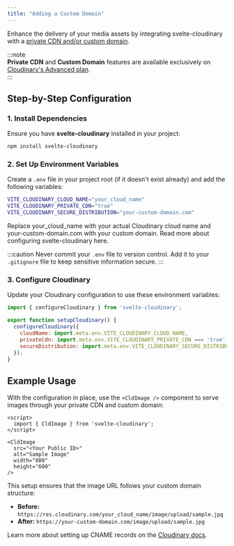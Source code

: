 ```yaml
---
title: "Adding a Custom Domain"
---
```


Enhance the delivery of your media assets by integrating svelte-cloudinary with a [private CDN and/or custom domain](https://cloudinary.com/documentation/advanced_url_delivery_options#private_cdns_and_custom_delivery_hostnames_cnames).  

:::note  
**Private CDN** and **Custom Domain** features are available exclusively on [Cloudinary's Advanced plan](https://cloudinary.com/pricing).  
:::  


## Step-by-Step Configuration

### 1. Install Dependencies

Ensure you have **svelte-cloudinary** installed in your project:

```bash
npm install svelte-cloudinary
```

### 2. Set Up Environment Variables

Create a `.env` file in your project root (if it doesn't exist already) and add the following variables:

```bash
VITE_CLOUDINARY_CLOUD_NAME="your_cloud_name"  
VITE_CLOUDINARY_PRIVATE_CDN="true"  
VITE_CLOUDINARY_SECURE_DISTRIBUTION="your-custom-domain.com"  
```
Replace your_cloud_name with your actual Cloudinary cloud name and your-custom-domain.com with your custom domain. Read more about configuring svelte-cloudinary here.

:::caution
Never commit your `.env` file to version control. Add it to your `.gitignore` file to keep sensitive information secure.
:::

### 3. Configure Cloudinary

Update your Cloudinary configuration to use these environment variables:

```javascript
import { configureCloudinary } from 'svelte-cloudinary';

export function setupCloudinary() {
  configureCloudinary({
    cloudName: import.meta.env.VITE_CLOUDINARY_CLOUD_NAME,
    privateCdn: import.meta.env.VITE_CLOUDINARY_PRIVATE_CDN === 'true',
    secureDistribution: import.meta.env.VITE_CLOUDINARY_SECURE_DISTRIBUTION,
  });
}
```



## Example Usage

With the configuration in place, use the `<CldImage />` component to serve images through your private CDN and custom domain:

```svelte
<script>
  import { CldImage } from 'svelte-cloudinary';
</script>

<CldImage
  src="<Your Public ID>" 
  alt="Sample Image"
  width="800"
  height="600"
/>
```

This setup ensures that the image URL follows your custom domain structure:

- **Before:** `https://res.cloudinary.com/your_cloud_name/image/upload/sample.jpg`
- **After:** `https://your-custom-domain.com/image/upload/sample.jpg`


Learn more about setting up CNAME records on the [Cloudinary docs](https://cloudinary.com/documentation/advanced_url_delivery_options#private_cdns_and_custom_delivery_hostnames_cnames).